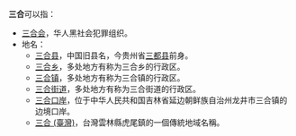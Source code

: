 '''三合'''可以指：
*[[三合会|三合会]]，华人黑社会犯罪组织。
*地名：
** [[三合县|三合县]]，中国旧县名，今贵州省[[三都县|三都县]]前身。
** [[三合乡|三合乡]]，多处地方有称为三合乡的行政区。
** [[三合镇|三合镇]]，多处地方有称为三合镇的行政区。
** [[三合街道|三合街道]]，多处地方有称为三合街道的行政区。
** [[三合口岸|三合口岸]]，位于中华人民共和国吉林省延边朝鲜族自治州龙井市三合镇的边境口岸。
** [[三合_(臺灣)|三合 (臺灣)]]，台灣雲林縣虎尾鎮的一個傳統地域名稱。
{{disambig|Cat=二字亚洲相关消歧义}}